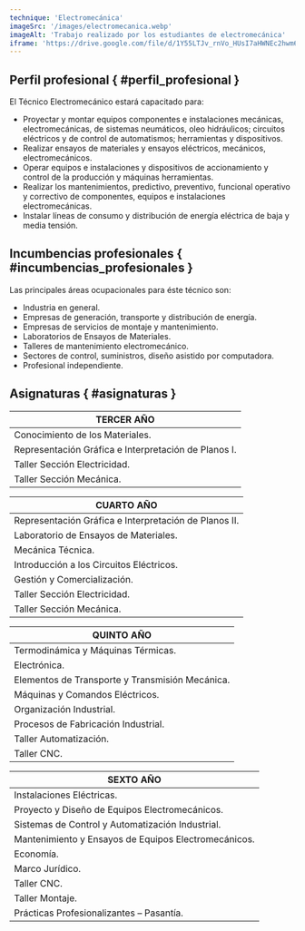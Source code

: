 ```yaml
---
technique: 'Electromecánica'
imageSrc: '/images/electromecanica.webp'
imageAlt: 'Trabajo realizado por los estudiantes de electromecánica'
iframe: 'https://drive.google.com/file/d/1Y55LTJv_rnVo_HUsI7aHWNEc2hwm6aaL/preview'
---
```


## Perfil profesional { #perfil_profesional }

El Técnico Electromecánico estará capacitado para:

- Proyectar y montar equipos componentes e instalaciones mecánicas, electromecánicas, de sistemas neumáticos, oleo hidráulicos; circuitos eléctricos y de control de automatismos; herramientas y dispositivos.
- Realizar ensayos de materiales y ensayos eléctricos, mecánicos, electromecánicos.
- Operar equipos e instalaciones y dispositivos de accionamiento y control de la producción y máquinas herramientas.
- Realizar los mantenimientos, predictivo, preventivo, funcional operativo y correctivo de componentes, equipos e instalaciones electromecánicas.
- Instalar líneas de consumo y distribución de energía eléctrica de baja y media tensión.

## Incumbencias profesionales { #incumbencias_profesionales }

Las principales áreas ocupacionales para éste técnico son:

- Industria en general.
- Empresas de generación, transporte y distribución de energía.
- Empresas de servicios de montaje y mantenimiento.
- Laboratorios de Ensayos de Materiales.
- Talleres de mantenimiento electromecánico.
- Sectores de control, suministros, diseño asistido por computadora.
- Profesional independiente.

## Asignaturas { #asignaturas }

| TERCER AÑO                                           |
| ---------------------------------------------------- |
| Conocimiento de los Materiales.                      |
| Representación Gráfica e Interpretación de Planos I. |
| Taller Sección Electricidad.                         |
| Taller Sección Mecánica.                             |

| CUARTO AÑO                                            |
| ----------------------------------------------------- |
| Representación Gráfica e Interpretación de Planos II. |
| Laboratorio de Ensayos de Materiales.                 |
| Mecánica Técnica.                                     |
| Introducción a los Circuitos Eléctricos.              |
| Gestión y Comercialización.                           |
| Taller Sección Electricidad.                          |
| Taller Sección Mecánica.                              |

| QUINTO AÑO                                      |
| ----------------------------------------------- |
| Termodinámica y Máquinas Térmicas.              |
| Electrónica.                                    |
| Elementos de Transporte y Transmisión Mecánica. |
| Máquinas y Comandos Eléctricos.                 |
| Organización Industrial.                        |
| Procesos de Fabricación Industrial.             |
| Taller Automatización.                          |
| Taller CNC.                                     |

| SEXTO AÑO                                            |
| ---------------------------------------------------- |
| Instalaciones Eléctricas.                            |
| Proyecto y Diseño de Equipos Electromecánicos.       |
| Sistemas de Control y Automatización Industrial.     |
| Mantenimiento y Ensayos de Equipos Electromecánicos. |
| Economía.                                            |
| Marco Jurídico.                                      |
| Taller CNC.                                          |
| Taller Montaje.                                      |
| Prácticas Profesionalizantes – Pasantía.             |
